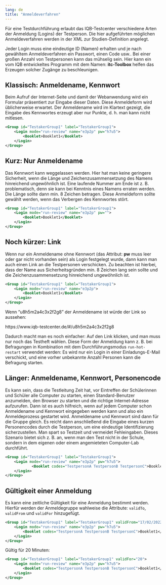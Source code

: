 ```yaml
---
lang: de
title: "Anmeldeverfahren"
---
```


::: {.callout-tip}
Für eine Testdurchführung erlaubt das IQB-Testcenter verschiedene Arten der Anmeldung (Logins) der Testperson. Die hier aufgeführten möglichen Anmeldeverfahren werden in der XML zur Studien-Definition angelegt.
:::

::: {.callout-tip}
Jeder Login muss eine eindeutige ID (Namen) erhalten und je nach gewähltem Anmeldeverfahren ein Passwort, einen Code usw.. Bei einer großen Anzahl von Testpersonen kann das mühselig sein. Hier kann ein vom IQB entwickeltes Programm mit dem Namen: **itc-Toolbox** helfen das Erzeugen solcher Zugänge zu beschleunigen.
:::

## Klassisch: Anmeldename, Kennwort

Beim Aufruf der Internet-Seite und damit der Webanwendung wird ein Formular präsentiert zur Eingabe dieser Daten. 
Diese Anmeldeform wird üblicherweise erwartet. Der Anmeldename wird im Klartext gezeigt, die Eingabe des Kennwortes erzeugt 
aber nur Punkte, d. h. man kann nicht mitlesen.

```.xml
<Group id="TestakerGroup1" label="TestakerGroup1">
    <Login mode="run-review" name="e3p2p" pw="h7u5">
        <Booklet>Booklet1</Booklet>
    </Login>
</Group>
```

## Kurz: Nur Anmeldename

Das Kennwort kann weggelassen werden. Hier hat man keine geringere Sicherheit, wenn die Länge und Zeichenzusammensetzung 
des Namens hinreichend ungewöhnlich ist. Eine laufende Nummer am Ende ist z. B. problematisch, denn sie kann bei Kenntnis eines Namens 
erraten werden. Die Länge sollte dann min. 8 Zeichen betragen. Diese Anmeldeform sollte gewählt werden, wenn das Verbergen des Kennwortes stört.

```.xml
<Group id="TestakerGroup1" label="TestakerGroup1">
	<Login mode="run-review" name="e3p2p" pw="">
        <Booklet>Booklet1</Booklet>
    </Login>
</Group>
```

## Noch kürzer: Link

Wenn nur ein Anmeldename ohne Kennwort (das Attribut: **pw** muss leer oder gar nicht vorhanden sein) als Login festgelegt wurde, dann kann man auch einen Link an die Testpersonen verschicken. Zu beachten ist hierbei, dass der Name aus Sicherheitsgründen min. 8 Zeichen lang sein sollte und die Zeichenzusammensetzung hinreichend ungewöhnlich ist.

```.xml
<Group id="TestakerGroup1" label="TestakerGroup1">
	<Login mode="run-review" name="e3p2p">
        <Booklet>Booklet1</Booklet>
    </Login>
</Group>
``` 

Wenn "u8h5m2a4c3x2f2g8" der Anmeldename ist würde der Link so aussehen:

https://www.iqb-testcenter.de/#/u8h5m2a4c3x2f2g8

Dadurch macht man es noch einfacher: Auf den Link klicken, und man muss nur noch das Testheft wählen. Diese Form der 
Anmeldung kann z. B. bei Befragungen in Kombination mit dem Durchführungsmodus `run-hot-restart` verwendet werden: 
Es wird nur ein Login in einer Einladungs-E-Mail verschickt, und eine vorher unbekannte Anzahl Personen kann die Befragung starten.

## Länger: Anmeldename, Kennwort, Personencode

Es kann sein, dass die Testleitung Zeit hat, vor Eintreffen der Schülerinnen und Schüler alle Computer zu starten, 
einen Standard-Benutzer anzumelden, den Browser zu starten und die richtige Internet-Adresse aufzurufen. Dann ist es auch hilfreich, 
wenn auf jedem Computer schon Anmeldename und Kennwort eingegeben werden kann und also ein Anmeldeprozess gestartet wird. 
Anmeldename und Kennwort sind dann für die Gruppe gleich. Es reicht dann anschließend die Eingabe eines kurzen Personencodes durch die Testperson, 
um eine eindeutige Identifizierung sicherzustellen. Man spart so Testzeit und vermeidet Fehleingaben. Dieses Szenario bietet sich z. B. an, 
wenn man den Test nicht in der Schule, sondern in dem eigenen oder einem angemieteten Computer-Lab durchführt.

```.xml
<Group id="TestakerGroup1" label="TestakerGroup1">
	<Login mode="run-review" name="e3p2p" pw="h7u5">
            <Booklet codes="TestpersonA TestpersonB TestpersonC">Booklet1</Booklet>
    </Login>
</Group>
``` 

## Gültigkeit einer Anmeldung

Es kann eine zeitliche Gültigkeit für eine Anmeldung bestimmt werden. Hierfür werden der Anmeldegruppe wahlweise die Attribute: `validTo`, `validFrom` und `validFor` hinzugefügt.

```.xml
<Group id="TestakerGroup1" label="TestakerGroup1" validFrom="17/02/2022 10:00">
	<Login mode="run-review" name="e3p2p" pw="h7u5">
        <Booklet codes="TestpersonA TestpersonB TestpersonC">Booklet1</Booklet>
    </Login>
</Group>
``` 

Gültig für 20 Minuten:

```.xml
<Group id="TestakerGroup1" label="TestakerGroup1" validFor="20">
    <Login mode="run-review" name="e3p2p" pw="h7u5">
        <Booklet codes="TestpersonA TestpersonB TestpersonC">Booklet1</Booklet>
    </Login>
</Group>
``` 



